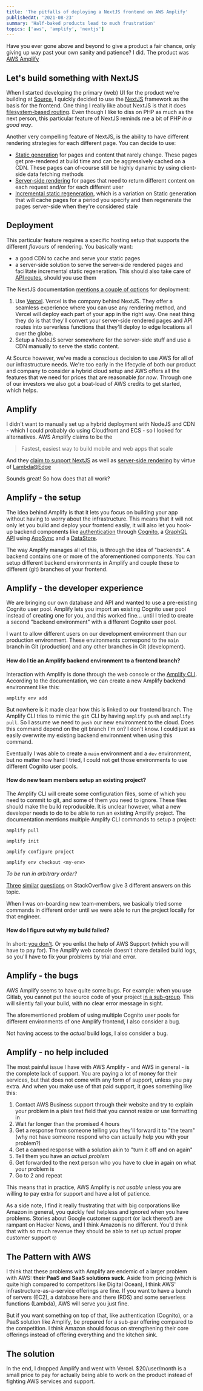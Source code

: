 ```yaml
---
title: 'The pitfalls of deploying a NextJS frontend on AWS Amplify'
publishedAt: '2021-08-23'
summary: 'Half-baked products lead to much frustration'
topics: ['aws', 'amplify', 'nextjs']
---
```

Have you ever gone above and beyond to give a product a fair chance, only giving up way past your
own sanity and patience? I did. The product was [AWS Amplify](https://aws.amazon.com/amplify/)

## Let's build something with NextJS

When I started developing the primary (web) UI for the product we're building at
[Source](https:/source.ag), I quickly decided to use the [NextJS](https://nextjs.org/) framework as
the basis for the frontend. One thing I really like about NextJS is that it does [filesystem-based
routing](https://nextjs.org/docs/basic-features/pages). Even though I like to diss on PHP as much
as the next person, this particular feature of NextJS reminds me a bit of PHP _in a good way_.

Another very compelling feature of NextJS, is the ability to have different rendering strategies
for each different page. You can decide to use:

- [Static generation](https://nextjs.org/docs/basic-features/pages#static-generation-recommended)
  for pages and content that rarely change. These pages get pre-rendered at build time and can be
  aggressively cached on a CDN.
  These pages can of-course still be highly dynamic by using client-side data fetching methods
- [Server-side rendering](https://nextjs.org/docs/basic-features/pages#server-side-rendering) for
  pages that need to return different content on each request and/or for each different user
- [Incremental static regeneration](https://nextjs.org/docs/basic-features/data-fetching#incremental-static-regeneration),
  which is a variation on Static generation that will cache pages for a period you specify and then
  regenerate the pages server-side when they're considered stale

## Deployment

This particular feature requires a specific hosting setup that supports the different _flavours_
of rendering. You basically want:

- a good CDN to cache and serve your static pages
- a server-side solution to serve the server-side rendered pages and facilitate incremental static
  regeneration. This should also take care of
  [API routes](https://nextjs.org/docs/api-routes/introduction), should you use them

The NextJS documentation [mentions a couple of options](https://nextjs.org/docs/deployment) for
deployment:

1. Use [Vercel](https://vercel.com/). Vercel is the company behind NextJS. They offer a seamless
   experience where you can use any rendering method, and Vercel will deploy each part of your app
   in the right way. One neat thing they do is that they'll convert your server-side rendered pages
   and API routes into serverless functions that they'll deploy to edge locations all over the globe.
2. Setup a NodeJS server somewhere for the server-side stuff and use a CDN manually to serve the
   static content.

At Source however, we've made a conscious decision to use AWS for all of our infrastructure needs. We're
too early in the lifecycle of both our product and company to consider a hybrid cloud setup and
AWS offers all the features that we need for prices that are reasonable _for now_. Through one of
our investors we also got a boat-load of AWS credits to get started, which helps.

## Amplify

I didn't want to manually set up a hybrid deployment with NodeJS and CDN - which I could probably do
using Cloudfront and ECS - so I looked for alternatives. AWS Amplify claims to be the

> Fastest, easiest way to build mobile and web apps that scale

And they [claim to support NextJS](https://docs.amplify.aws/guides/hosting/nextjs/q/platform/js/)
as well as [server-side rendering](https://aws.amazon.com/blogs/mobile/host-a-next-js-ssr-app-with-real-time-data-on-aws-amplify/)
by virtue of [Lambda@Edge](https://aws.amazon.com/lambda/edge/)

Sounds great! So how does that all work?

## Amplify - the setup

The idea behind Amplify is that it lets you focus on building your app without having to worry
about the infrastructure. This means that it will not only let you build and deploy your frontend
easily, it will also let you hook-up backend components like
[authentication](https://docs.amplify.aws/lib/auth/getting-started/q/platform/js/) through
[Cognito](https://aws.amazon.com/cognito/),
a [GraphQL API](https://docs.amplify.aws/lib/graphqlapi/getting-started/q/platform/js/) using
[AppSync](https://aws.amazon.com/appsync/)
and a [DataStore](https://docs.amplify.aws/lib/datastore/getting-started/q/platform/js/).

The way Amplify manages all of this, is through the idea of "backends". A backend contains one or
more of the aforementioned components. You can setup different backend environments in Amplify and
couple these to different (git) branches of your frontend.

## Amplify - the developer experience

We are bringing our own database and API and wanted to use a pre-existing Cognito user pool.
Amplify lets you import an existing Cognito user pool instead of creating one for you, and this
worked fine... until I tried to create a second "backend environment" with a different Cognito
user pool.

I want to allow different users on our development environment than our production
environment. These environments correspond to the `main` branch in Git (production) and any other
branches in Git (development).

#### How do I tie an Amplify backend environment to a frontend branch?

Interaction with Amplify is done through the web console or the
[Amplify CLI](https://docs.amplify.aws/cli/). According to the documentation, we can create a new
Amplify backend environment like this:

```
amplify env add
```

But nowhere is it made clear how this is linked to our frontend branch. The Amplify CLI tries to
mimic the `git` CLI by having `amplify push` and `amplify pull`. So I assume we need to `push` our
new environment to the cloud. Does this command depend on the git branch I'm on? I don't know.
I could just as easily overwrite my existing backend environment when using this command.

Eventually I was able to create a `main` environment and a `dev` environment, but no matter how hard
I tried, I could not get those environments to use different Cognito user pools.

#### How do new team members setup an existing project?

The Amplify CLI will create some configuration files, some of which you need to commit to git, and
some of them you need to ignore. These files should make the build reproducible. It is unclear
however, what a new developer needs to do to be able to run an existing Amplify project.
The documentation mentions multiple Amplify CLI commands to setup a project:

```
amplify pull
```

```
amplify init
```

```
amplify configure project
```

```
amplify env checkout <my-env>
```

_To be run in arbitrary order?_

[Three](https://stackoverflow.com/questions/60365208/how-to-import-existing-aws-amplify-back-end-into-an-empty-aws-amplify-project-lo)
[similar](https://stackoverflow.com/questions/60951924/how-do-i-continue-working-with-amplify-on-a-new-machine)
[questions](https://stackoverflow.com/questions/61104135/how-to-run-an-existing-aws-amplify-project)
on StackOverflow give 3 different answers on this topic.

When I was on-boarding new team-members, we basically tried some commands in different order until
we were able to run the project locally for that engineer.

#### How do I figure out why my build failed?

In short: [you don't](https://github.com/aws-amplify/amplify-console/issues/2065). Or you enlist
the help of AWS Support (which you will have to pay for). The Amplify web console doesn't share
detailed build logs, so you'll have to fix your problems by trial and error.

## Amplify - the bugs

AWS Amplify seems to have quite some bugs. For example: when you use Gitlab, you
cannot put the source code of your project
[in a sub-group](https://github.com/aws-amplify/amplify-console/issues/1941). This will silently
fail your build, with no clear error message in sight.

The aforementioned problem of using multiple Cognito user pools for different
environments of one Amplify frontend, I also consider a bug.

Not having access to the _actual_ build logs, I also consider a bug.

## Amplify - no help included

The most painful issue I have with AWS Amplify - and AWS in general - is the complete lack of
support. You are paying a lot of money for their services, but that does not come with any form of
support, unless you pay extra. And when you make use of that paid support, it goes something like
this:

1. Contact AWS Business support through their website and try to explain your problem in a plain
text field that you cannot resize or use formatting in
2. Wait far longer than the promised 4 hours
3. Get a response from someone telling you they'll forward it to "the team" (why not have someone
respond who can actually help you with your problem?)
4. Get a canned response with a solution akin to "turn it off and on again"
5. Tell them you have an *actual problem*
6. Get forwarded to the next person who you have to clue in again on what your problem is
7. Go to 2 and repeat

This means that in practice, AWS Amplify is *not usable* unless you are willing to pay extra for
support and have a lot of patience.

As a side note, I find it really frustrating that with big corporations like Amazon in general, you
quickly feel helpless and ignored when you have problems. Stories about Google customer support (or
lack thereof) are rampant on Hacker News, and I think Amazon is no different. You'd think that with
so much revenue they should be able to set up actual proper customer support 🙄

## The Pattern with AWS

I think that these problems with Amplify are endemic of a larger problem with AWS: **their PaaS and
SaaS solutions suck**. Aside from pricing (which is quite high compared to competitors like
Digital Ocean), I think AWS' infrastructure-as-a-service offerings are fine. If you want to have a
bunch of servers (EC2), a database here and there (RDS) and some serverless functions (Lambda), AWS
will serve you just fine.

But if you want something on top of that, like authentication (Cognito), or a PaaS solution like
Amplify, be prepared for a sub-par offering compared to the competition. I think Amazon should
focus on strengthening their core offerings instead of offering everything and the kitchen sink.

## The solution

In the end, I dropped Amplify and went with Vercel. $20/user/month is a small price to pay for
actually being able to work on the product instead of fighting AWS services and support.
